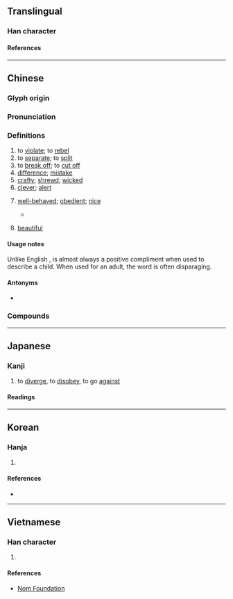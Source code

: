 {{character info/new}}
==Translingual==
{{stroke order|type=animate}}

===Han character===
{{Han char|rn=4|rad=丿|as=07|sn=8|four=20111|canj=HJLP|ids=⿻千北}}

====References====
{{Han ref|kx=0083.030|dkj=00149|dj=0166.260|hdz=10038.180|uh=4E56}}

----

==Chinese==
{{zh-forms|alt=𠁰}}

===Glyph origin===
{{Han etym}}

===Pronunciation===
{{zh-pron
|m=guāi
|m-s=guai1
|c=gwaai1
|h=pfs=kôai
|mn=koai
|w=
|mc=y
|oc=y
|cat=v,n,a
}}

===Definitions===
{{zh-hanzi}}

# to [[violate]]; to [[rebel]]
# to [[separate]]; to [[split]]
# to [[break off]]; to [[cut off]]
# [[difference]]; [[mistake]]
# [[crafty]]; [[shrewd]]; [[wicked]]
# [[clever]]; [[alert]]
# {{lb|zh|usually of a [[child]]}} [[well-behaved]]; [[obedient]]; [[nice]]
#* {{zh-x|你 個 仔 真係 好 乖。|Your son is very '''well-behaved'''.|C}}
# {{lb|zh|dialectal}} [[beautiful]]

====Usage notes====
Unlike English {{m|en|obedient}}, {{lang|zh|乖}} is almost always a positive compliment when used to describe a child. When used for an adult, the word is often disparaging.

====Antonyms====
* {{sense|naughty}} {{q|Cantonese}} {{zh-l|曳|jai5}}

===Compounds===
{{zh-der|不乖|乖爭|乖隔|乖舛|命蹇時乖|乖角|乖乖兒的|乖誤|乖乖嘴|乖覺|乖分|乖離率|乖阻|乖衰|乖訛|乖忤|使乖|乖子|乖劣|乖覺可喜|乖僻|命乖運拙|乖謬|小乖乖|乖違|乖性兒|伶俐嘴乖|乖巧|出乖露醜|乖嘴|乖張|乖滑|學乖|乖間|伶俐乖覺|乖乖|乖乖的|嘴乖|乖調|乖人|乖慵|乖戾|乖蹇|弄乖|口乖心歪|乖眼|乖異|出乖弄醜|乖迕|乖離|乖別|放乖|時乖命蹇|抓乖賣俏|時乖運拙|放乖潑|時乖運乖|抓乖|打乖|時乖運蹇|狂乖|時乖|措置乖方|放狂乖|討乖|避乖|運乖時蹇|首尾乖互|運蹇時乖|運拙時乖|賣乖|討好賣乖|聰明乖覺}}

{{zh-cat|Intermediate}}

----

==Japanese==

===Kanji===
{{ja-kanji|grade=|rs=丿07}}

# to [[diverge]], to [[disobey]], to go [[against]]

====Readings====
{{ja-readings
|goon=け
|kanon=かい<くわい
|kun=もと-る, そむ-く
}}

----

==Korean==

===Hanja===
{{ko-hanja|hangeul=괴|rv=goe|mr=koe|y=koy|eumhun=어그러질|ehrv=eogeureojil|ehmr=ǒgǔrǒjil|ehy=}}

# {{defn|lang=ko|sort=丿07}}

====References====
* {{Hanja ref|nav=8170}}

----

==Vietnamese==

===Han character===
{{vi-readings|rs=丿07|reading=[[quai]], [[quay]]}}

# {{defn|lang=vi|sort=丿07}}

====References====
* [http://nomfoundation.org/common/nom_details.php?codepoint=4e56 Nom Foundation]